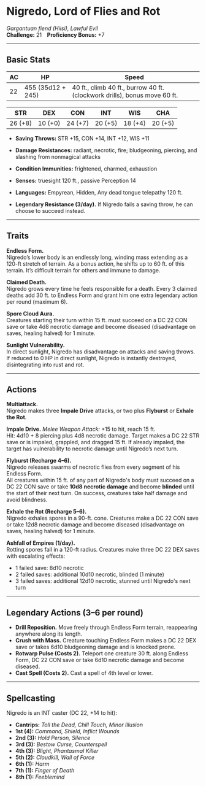 # Nigredo, Lord of Flies and Rot

_Gargantuan fiend (Hiisi), Lawful Evil_  
**Challenge:** 21 **Proficiency Bonus:** +7

---

## Basic Stats

| **AC** | **HP**            | **Speed**                                                                 |
| ------ | ----------------- | ------------------------------------------------------------------------- |
| 22     | 455 (35d12 + 245) | 40 ft., climb 40 ft., burrow 40 ft. (clockwork drills), bonus move 60 ft. |

| **STR** | **DEX** | **CON** | **INT** | **WIS** | **CHA** |
| ------- | ------- | ------- | ------- | ------- | ------- |
| 26 (+8) | 10 (+0) | 24 (+7) | 20 (+5) | 18 (+4) | 20 (+5) |

- **Saving Throws:** STR +15, CON +14, INT +12, WIS +11
- **Damage Resistances:** radiant, necrotic, fire; bludgeoning, piercing, and slashing from nonmagical attacks
- **Condition Immunities:** frightened, charmed, exhaustion
- **Senses:** truesight 120 ft., passive Perception 14
- **Languages:** Empyrean, Hidden, Any dead tongue telepathy 120 ft.

- **Legendary Resistance (3/day).** If Nigredo fails a saving throw, he can choose to succeed instead.

---

## Traits

**Endless Form.**  
Nigredo’s lower body is an endlessly long, winding mass extending as a 120-ft stretch of terrain. As a bonus action, he shifts up to 60 ft. of this terrain. It’s difficult terrain for others and immune to damage.

**Claimed Death.**  
Nigredo grows every time he feels responsible for a death. Every 3 claimed deaths add 30 ft. to Endless Form and grant him one extra legendary action per round (maximum 6).

**Spore Cloud Aura.**  
Creatures starting their turn within 15 ft. must succeed on a DC 22 CON save or take 4d8 necrotic damage and become diseased (disadvantage on saves, healing halved) for 1 minute.

**Sunlight Vulnerability.**  
In direct sunlight, Nigredo has disadvantage on attacks and saving throws. If reduced to 0 HP in direct sunlight, Nigredo is instantly destroyed, disintegrating into rust and rot.

---

## Actions

**Multiattack.**  
Nigredo makes three **Impale Drive** attacks, or two plus **Flyburst** or **Exhale the Rot**.

**Impale Drive.** _Melee Weapon Attack:_ +15 to hit, reach 15 ft.  
Hit: 4d10 + 8 piercing plus 4d8 necrotic damage. Target makes a DC 22 STR save or is impaled, grappled, and dragged 15 ft. If already impaled, the target has vulnerability to necrotic damage until Nigredo’s next turn.

**Flyburst (Recharge 4–6).**  
Nigredo releases swarms of necrotic flies from every segment of his Endless Form.  
All creatures within 15 ft. of any part of Nigredo's body must succeed on a DC 22 CON save or take **10d8 necrotic damage** and become **blinded** until the start of their next turn. On success, creatures take half damage and avoid blindness.

**Exhale the Rot (Recharge 5–6).**  
Nigredo exhales spores in a 90-ft. cone. Creatures make a DC 22 CON save or take 12d8 necrotic damage and become diseased (disadvantage on saves, healing halved) for 1 minute.

**Ashfall of Empires (1/day).**  
Rotting spores fall in a 120-ft radius. Creatures make three DC 22 DEX saves with escalating effects:

- 1 failed save: 8d10 necrotic
- 2 failed saves: additional 10d10 necrotic, blinded (1 minute)
- 3 failed saves: additional 12d10 necrotic, stunned until Nigredo's next turn

---

## Legendary Actions (3–6 per round)

- **Drill Reposition.** Move freely through Endless Form terrain, reappearing anywhere along its length.
- **Crush with Mass.** Creature touching Endless Form makes a DC 22 DEX save or takes 6d10 bludgeoning damage and is knocked prone.
- **Rotwarp Pulse (Costs 2).** Teleport one creature 30 ft. along Endless Form, DC 22 CON save or take 6d10 necrotic damage and become diseased.
- **Cast Spell (Costs 2).** Cast a spell of 4th level or lower.

---

## Spellcasting

Nigredo is an INT caster (DC 22, +14 to hit):

- **Cantrips:** _Toll the Dead, Chill Touch, Minor Illusion_
- **1st (4):** _Command, Shield, Inflict Wounds_
- **2nd (3):** _Hold Person, Silence_
- **3rd (3):** _Bestow Curse, Counterspell_
- **4th (3):** _Blight, Phantasmal Killer_
- **5th (2):** _Cloudkill, Wall of Force_
- **6th (1):** _Harm_
- **7th (1):** _Finger of Death_
- **8th (1):** _Feeblemind_
